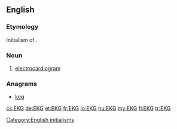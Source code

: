 ==English==

===Etymology===
Initialism of {{etyl|de|en}} {{term|lang=de|Elektrokardiogramm|'''E'''lektro'''k'''ardio'''g'''ramm}}.

===Noun===
{{head|en|noun}}

# {{context|cardiology|lang=en}} [[electrocardiogram]]

===Anagrams===
* [[keg#English|keg]]

[[Category:English initialisms]]

[[cs:EKG]]
[[de:EKG]]
[[et:EKG]]
[[fr:EKG]]
[[io:EKG]]
[[hu:EKG]]
[[my:EKG]]
[[fi:EKG]]
[[tr:EKG]]